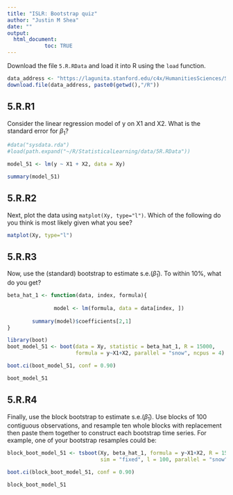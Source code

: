```yaml
---
title: "ISLR: Bootstrap quiz"
author: "Justin M Shea"
date: ""
output:
  html_document:
            toc: TRUE
---
```


Download the file `5.R.RData` and load it into R using  the `load` function.

```r
data_address <- "https://lagunita.stanford.edu/c4x/HumanitiesSciences/StatLearning/asset/5.R.RData"
download.file(data_address, paste0(getwd(),"/R"))
```

## 5.R.R1

Consider the linear regression model of y on X1 and X2. What is the standard error for $\beta_1$?

```r
#data("sysdata.rda")
#load(path.expand("~/R/StatisticalLearning/data/5R.RData"))

model_51 <- lm(y ~ X1 + X2, data = Xy)

summary(model_51)
```

\newpage

## 5.R.R2

Next, plot the data using `matplot(Xy, type="l")`. Which of the following do you think is most likely given what you see?

```r
matplot(Xy, type="l")
```

\newpage

## 5.R.R3

Now, use the (standard) bootstrap to estimate s.e.($\hat\beta_{1}$). 
To within 10%, what do you get?

```r
beta_hat_1 <- function(data, index, formula){
        
               model <- lm(formula, data = data[index, ])
        
        summary(model)$coefficients[2,1]
}

library(boot)
boot_model_51 <- boot(data = Xy, statistic = beta_hat_1, R = 15000, 
                      formula = y~X1+X2, parallel = "snow", ncpus = 4)

boot.ci(boot_model_51, conf = 0.90)

boot_model_51
```

\newpage

## 5.R.R4

Finally, use the block bootstrap to estimate s.e.($\hat\beta_1$). Use blocks of 100 contiguous observations, and resample ten whole blocks with replacement then paste them together to construct each bootstrap time series. For example, one of your bootstrap resamples could be:

```r

block_boot_model_51 <- tsboot(Xy, beta_hat_1, formula = y~X1+X2, R = 15000, 
                              sim = "fixed", l = 100, parallel = "snow", ncpus = 4)

boot.ci(block_boot_model_51, conf = 0.90)

block_boot_model_51
```

